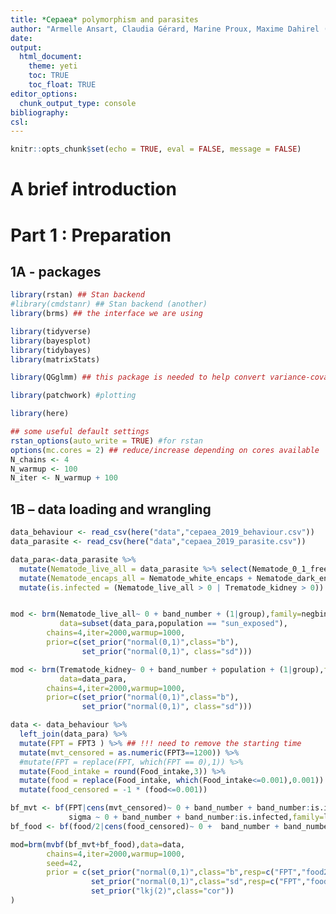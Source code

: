 ```yaml
---
title: *Cepaea* polymorphism and parasites
author: "Armelle Ansart, Claudia Gérard, Marine Proux, Maxime Dahirel (this code by M. Dahirel)"
date:
output: 
  html_document:
    theme: yeti
    toc: TRUE
    toc_float: TRUE
editor_options:
  chunk_output_type: console
bibliography:
csl:
---
```



```r
knitr::opts_chunk$set(echo = TRUE, eval = FALSE, message = FALSE)
```


# A brief introduction

<!--to do-->

# Part 1 : Preparation

## 1A - packages

```r
library(rstan) ## Stan backend
#library(cmdstanr) ## Stan backend (another)
library(brms) ## the interface we are using

library(tidyverse)
library(bayesplot)
library(tidybayes)
library(matrixStats)

library(QGglmm) ## this package is needed to help convert variance-covariance matrices from latent to data scale

library(patchwork) #plotting

library(here)

## some useful default settings
rstan_options(auto_write = TRUE) #for rstan
options(mc.cores = 2) ## reduce/increase depending on cores available
N_chains <- 4
N_warmup <- 100 
N_iter <- N_warmup + 100 
```


## 1B – data loading and wrangling

```r
data_behaviour <- read_csv(here("data","cepaea_2019_behaviour.csv"))
data_parasite <- read_csv(here("data","cepaea_2019_parasite.csv"))
```


```r
data_para<-data_parasite %>% 
  mutate(Nematode_live_all = data_parasite %>% select(Nematode_0_1_free:Nematode_5_plus_lung) %>% rowSums()) %>% 
  mutate(Nematode_encaps_all = Nematode_white_encaps + Nematode_dark_encaps) %>% 
  mutate(is.infected = (Nematode_live_all > 0 | Trematode_kidney > 0))


mod <- brm(Nematode_live_all~ 0 + band_number + (1|group),family=negbinomial, 
           data=subset(data_para,population == "sun_exposed"),
        chains=4,iter=2000,warmup=1000,
        prior=c(set_prior("normal(0,1)",class="b"),
                set_prior("normal(0,1)", class="sd")))

mod <- brm(Trematode_kidney~ 0 + band_number + population + (1|group),family=negbinomial, 
           data=data_para,
        chains=4,iter=2000,warmup=1000,
        prior=c(set_prior("normal(0,1)",class="b"),
                set_prior("normal(0,1)", class="sd")))
```


```r
data <- data_behaviour %>% 
  left_join(data_para) %>% 
  mutate(FPT = FPT3 ) %>% ## !!! need to remove the starting time
  mutate(mvt_censored = as.numeric(FPT3==1200)) %>% 
  #mutate(FPT = replace(FPT, which(FPT == 0),1)) %>% 
  mutate(Food_intake = round(Food_intake,3)) %>% 
  mutate(food = replace(Food_intake, which(Food_intake<=0.001),0.001)) %>% 
  mutate(food_censored = -1 * (food<=0.001))

bf_mvt <- bf(FPT|cens(mvt_censored)~ 0 + band_number + band_number:is.infected + (1|group) + (1|p|fullID),
             sigma ~ 0 + band_number + band_number:is.infected,family=lognormal)
bf_food <- bf(food/2|cens(food_censored)~ 0 +  band_number + band_number:is.infected + (1|group) + (1|p|fullID),family=Beta)

mod=brm(mvbf(bf_mvt+bf_food),data=data,
        chains=4,iter=2000,warmup=1000,
        seed=42,
        prior = c(set_prior("normal(0,1)",class="b",resp=c("FPT","food2")),
                  set_prior("normal(0,1)",class="sd",resp=c("FPT","food2")), 
                  set_prior("lkj(2)",class="cor"))
)
```

